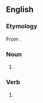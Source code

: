 {{also|crosshatch}}

==English==

===Etymology===
From {{af|en|cross-|hatch}}.

===Noun===
{{en-noun}}

# {{alternative spelling of|en|crosshatch}}

===Verb===
{{en-verb}}

# {{alternative spelling of|en|crosshatch}}